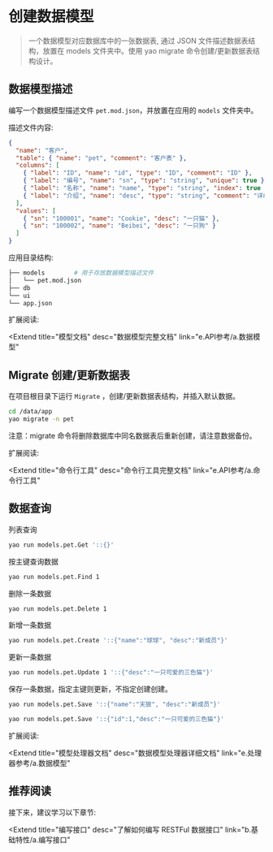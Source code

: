 # 创建数据模型

<blockquote>
  一个数据模型对应数据库中的一张数据表, 通过 JSON 文件描述数据表结构，放置在
  models 文件夹中。使用 yao migrate 命令创建/更新数据表结构设计。
</blockquote>

## 数据模型描述

编写一个数据模型描述文件 `pet.mod.json`，并放置在应用的 `models` 文件夹中。

描述文件内容:

```json
{
  "name": "客户",
  "table": { "name": "pet", "comment": "客户表" },
  "columns": [
    { "label": "ID", "name": "id", "type": "ID", "comment": "ID" },
    { "label": "编号", "name": "sn", "type": "string", "unique": true },
    { "label": "名称", "name": "name", "type": "string", "index": true },
    { "label": "介绍", "name": "desc", "type": "string", "comment": "详细介绍" }
  ],
  "values": [
    { "sn": "100001", "name": "Cookie", "desc": "一只猫" },
    { "sn": "100002", "name": "Beibei", "desc": "一只狗" }
  ]
}
```

应用目录结构:

```bash
├── models        # 用于存放数据模型描述文件
│   └── pet.mod.json
├── db
└── ui
└── app.json
```

扩展阅读:

<Extend
  title="模型文档"
  desc="数据模型完整文档"
  link="e.API参考/a.数据模型"
></Extend>

## Migrate 创建/更新数据表

在项目根目录下运行 `Migrate` ，创建/更新数据表结构，并插入默认数据。

```bash
cd /data/app
yao migrate -n pet
```

<Notice type="warning">
  注意：migrate 命令将删除数据库中同名数据表后重新创建，请注意数据备份。
</Notice>

扩展阅读:

<Extend
  title="命令行工具"
  desc="命令行工具完整文档"
  link="e.API参考/a.命令行工具"
></Extend>

## 数据查询

列表查询

```bash
yao run models.pet.Get '::{}'
```

按主键查询数据

```bash
yao run models.pet.Find 1
```

删除一条数据

```bash
yao run models.pet.Delete 1
```

新增一条数据

```bash
yao run models.pet.Create '::{"name":"球球", "desc":"新成员"}'
```

更新一条数据

```bash
yao run models.pet.Update 1 '::{"desc":"一只可爱的三色猫"}'
```

保存一条数据，指定主键则更新，不指定创建创建。

```bash
yao run models.pet.Save '::{"name":"天狼", "desc":"新成员"}'
```

```bash
yao run models.pet.Save '::{"id":1,"desc":"一只可爱的三色猫"}'
```

扩展阅读:

<Extend
  title="模型处理器文档"
  desc="数据模型处理器详细文档"
  link="e.处理器参考/a.数据模型"
></Extend>

## 推荐阅读

接下来，建议学习以下章节:

<Extend
  title="编写接口"
  desc="了解如何编写 RESTFul 数据接口"
  link="b.基础特性/a.编写接口"
></Extend>

<Div style={{ display: "flex", justifyContent: "space-between" }}>
  <Link type="prev" title="安装调试" link="a.介绍/b.安装调试"></Link>
  <Link type="next" title="编写接口" link="b.基础特性/b.编写接口"></Link>
</Div>
